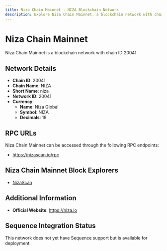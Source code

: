 ```yaml
--- 
title: Niza Chain Mainnet - NIZA Blockchain Network
description: Explore Niza Chain Mainnet, a blockchain network with chain ID 20041. Learn about its native currency, Niza Global, and how to interact with the network.
---
```


# Niza Chain Mainnet

Niza Chain Mainnet is a blockchain network with chain ID 20041.

## Network Details

- **Chain ID**: 20041
- **Chain Name**: NIZA
- **Short Name**: niza
- **Network ID**: 20041
- **Currency**: 
  - **Name**: Niza Global
  - **Symbol**: NIZA
  - **Decimals**: 18

## RPC URLs

Niza Chain Mainnet can be accessed through the following RPC endpoints:

- https://nizascan.io/rpc

## Niza Chain Mainnet Block Explorers

- [NizaScan](https://nizascan.io)

## Additional Information

- **Official Website**: https://niza.io

## Sequence Integration Status

This network does not yet have Sequence support but is available for deployment.
